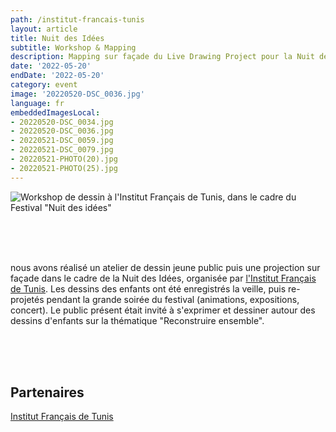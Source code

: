 ```yaml
---
path: /institut-francais-tunis
layout: article
title: Nuit des Idées
subtitle: Workshop & Mapping
description: Mapping sur façade du Live Drawing Project pour la Nuit des Idées 2022 par l'Institut Français de Tunis
date: '2022-05-20'
endDate: '2022-05-20'
category: event
image: '20220520-DSC_0036.jpg'
language: fr
embeddedImagesLocal:
- 20220520-DSC_0034.jpg
- 20220520-DSC_0036.jpg
- 20220521-DSC_0059.jpg
- 20220521-DSC_0079.jpg
- 20220521-PHOTO(20).jpg
- 20220521-PHOTO(25).jpg
---
```


![Workshop de dessin à l'Institut Français de Tunis, dans le cadre du Festival "Nuit des idées"](20220520-DSC_0034.jpg)

<br/>
<br/>
<br/>

nous avons réalisé un atelier de dessin jeune public puis une projection sur façade dans le cadre de la Nuit des Idées, organisée par [l'Institut Français de Tunis](https://www.institutfrancais-tunisie.com/).
Les dessins des enfants ont été enregistrés la veille, puis re-projetés pendant la grande soirée du festival (animations, expositions, concert). Le public présent était invité à s'exprimer et dessiner autour des dessins d'enfants sur la thématique "Reconstruire ensemble".



<br/>
<br/>
<br/>


<ImageGrid props={props} />

## Partenaires

[Institut Français de Tunis](https://www.institutfrancais-tunisie.com/)
